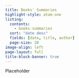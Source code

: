 ```yaml
---
title: Books' Summaries
highlight-style: atom-one
listing:
  contents:
    - books-summaries
  sort: "date desc"
  fields: [date, title, author]
  page-size: 20
image-align: left
page-layout: full
title-block-banner: true
---
```

Placeholder
